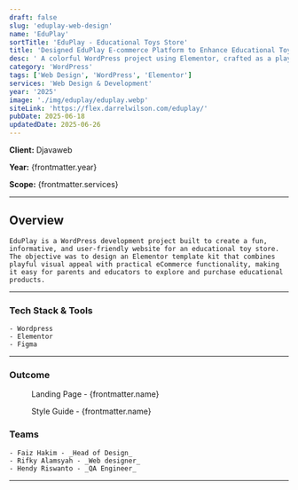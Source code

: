 ```yaml
---
draft: false
slug: 'eduplay-web-design'
name: 'EduPlay'
sortTitle: 'EduPlay - Educational Toys Store'
title: 'Designed EduPlay E-commerce Platform to Enhance Educational Toy Discovery'
desc: ' A colorful WordPress project using Elementor, crafted as a playful and structured template kit for educational toy stores with easy shopping navigation.'
category: 'WordPress'
tags: ['Web Design', 'WordPress', 'Elementor']
services: 'Web Design & Development'
year: '2025'
image: './img/eduplay/eduplay.webp'
siteLink: 'https://flex.darrelwilson.com/eduplay/'
pubDate: 2025-06-18
updatedDate: 2025-06-26
---
```



**Client:** Djavaweb

**Year:** {frontmatter.year}

**Scope:** {frontmatter.services}

---

## Overview

    EduPlay is a WordPress development project built to create a fun, informative, and user-friendly website for an educational toy store. The objective was to design an Elementor template kit that combines playful visual appeal with practical eCommerce functionality, making it easy for parents and educators to explore and purchase educational products.

---

### Tech Stack & Tools

    - Wordpress
    - Elementor
    - Figma

---

### Outcome

<figure>
  <Picture
    src={landingPage}
    alt='high fidelity design'
    formats={['avif', 'webp']}
  />
  <figcaption class='text-center'>Landing Page - {frontmatter.name}</figcaption>
</figure>

<figure>
  <Picture
    src={styleGuide}
    alt='high fidelity design'
    formats={['avif', 'webp']}
  />
  <figcaption class='text-center'>Style Guide - {frontmatter.name}</figcaption>
</figure>



### Teams

    - Faiz Hakim - _Head of Design_
    - Rifky Alamsyah - _Web designer_
    - Hendy Riswanto - _QA Engineer_
---
